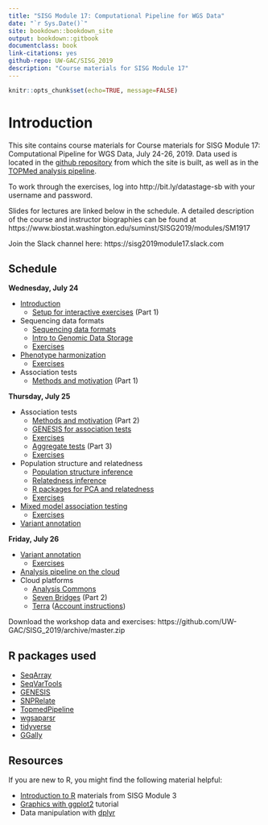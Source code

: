 ```yaml
---
title: "SISG Module 17: Computational Pipeline for WGS Data"
date: "`r Sys.Date()`"
site: bookdown::bookdown_site
output: bookdown::gitbook
documentclass: book
link-citations: yes
github-repo: UW-GAC/SISG_2019
description: "Course materials for SISG Module 17"
---
```


```r
knitr::opts_chunk$set(echo=TRUE, message=FALSE)
```

# Introduction

This site contains course materials for Course materials for SISG Module 17: Computational Pipeline for WGS Data, July 24-26, 2019.
Data used is located in the [github repository](https://github.com/UW-GAC/SISG_2019) from which the site is built, as well as in the [TOPMed analysis pipeline](https://github.com/UW-GAC/analysis_pipeline).

To work through the exercises, log into http://bit.ly/datastage-sb with your username and password.

Slides for lectures are linked below in the schedule. A detailed description of the course and instructor biographies can be found at https://www.biostat.washington.edu/suminst/SISG2019/modules/SM1917

Join the Slack channel here:
https://sisg2019module17.slack.com

## Schedule

**Wednesday, July 24**

- [Introduction](https://www.biostat.washington.edu/sites/default/files/modules/SISGmod17Intro_v2.pdf)
    - [Setup for interactive exercises](https://www.biostat.washington.edu/sites/default/files/modules/SISG19_Scaling_WGS_Association_Studies_in_the_Cloud_with_Seven_Bridges.pdf) (Part 1)
- Sequencing data formats
    - [Sequencing data formats](https://www.biostat.washington.edu/sites/default/files/modules/Sequencing_data_formats.pdf)
    - [Intro to Genomic Data Storage](https://www.biostat.washington.edu/sites/default/files/modules/GDS_intro_0.pdf)
    - [Exercises](https://uw-gac.github.io/SISG_2019/gds-format.html)
- [Phenotype harmonization](https://www.biostat.washington.edu/sites/default/files/modules/sisg_2019_m17_pheno_harmonization.pdf)
    - [Exercises](https://uw-gac.github.io/SISG_2019/phenotype-harmonization.html)
- Association tests
    - [Methods and motivation](https://www.biostat.washington.edu/sites/default/files/modules/SISGAssocTests19WGSmodule.pdf) (Part 1)

**Thursday, July 25**

- Association tests
    - [Methods and motivation](https://www.biostat.washington.edu/sites/default/files/modules/SISGAssocTests19WGSmodule.pdf) (Part 2)
    - [GENESIS for association tests](https://www.biostat.washington.edu/sites/default/files/modules/R_assoc_tests_0.pdf)
    - [Exercises](https://uw-gac.github.io/SISG_2019/association-tests.html)
    - [Aggregate tests](https://www.biostat.washington.edu/sites/default/files/modules/SISGAssocTests19WGSmodule.pdf) (Part 3)
    - [Exercises](https://uw-gac.github.io/SISG_2019/association-tests.html#sliding-window-tests)
- Population structure and relatedness
    - [Population structure inference](https://www.biostat.washington.edu/sites/default/files/modules/Population_Structure_Inference_SISG_Module17_2019.pdf)
    - [Relatedness inference](https://www.biostat.washington.edu/sites/default/files/modules/Relatedness_Inference_SISG_Module17_2019.pdf)
    - [R packages for PCA and relatedness](https://www.biostat.washington.edu/sites/default/files/modules/R_kinship_pca_0.pdf)
    - [Exercises](https://uw-gac.github.io/SISG_2019/computing-a-grm.html)
- [Mixed model association testing](https://www.biostat.washington.edu/sites/default/files/modules/Mixed_Model_Association_SISG_Module17_2019.pdf)
    - [Exercises](https://uw-gac.github.io/SISG_2019/mixed-models.html)
- [Variant annotation]()

**Friday, July 26**

- [Variant annotation]()
    - [Exercises](https://uw-gac.github.io/SISG_2019/variant-annotation.html)
- [Analysis pipeline on the cloud](https://www.biostat.washington.edu/sites/default/files/modules/Cloud_Computing_0.pdf)
- Cloud platforms
    - [Analysis Commons](https://www.biostat.washington.edu/sites/default/files/modules/AnalysisCommons_Brody_2019.pdf)
    - [Seven Bridges](https://www.biostat.washington.edu/sites/default/files/modules/SISG19_Scaling_WGS_Association_Studies_in_the_Cloud_with_Seven_Bridges.pdf) (Part 2)
    - [Terra](https://www.biostat.washington.edu/sites/default/files/modules/Terra_Overview_2019-07-02_SISG.pdf) ([Account instructions](https://www.biostat.washington.edu/sites/default/files/modules/Terra_Instructions_SISG.pdf))

Download the workshop data and exercises: https://github.com/UW-GAC/SISG_2019/archive/master.zip

## R packages used

- [SeqArray](http://bioconductor.org/packages/release/bioc/html/SeqArray.html)
- [SeqVarTools](http://bioconductor.org/packages/release/bioc/html/SeqVarTools.html)
- [GENESIS](http://bioconductor.org/packages/release/bioc/html/GENESIS.html)
- [SNPRelate](http://bioconductor.org/packages/release/bioc/html/SNPRelate.html)
- [TopmedPipeline](https://github.com/UW-GAC/analysis_pipeline/tree/master/TopmedPipeline)
- [wgsaparsr](https://github.com/UW-GAC/wgsaparsr)
- [tidyverse](https://www.tidyverse.org)
- [GGally](https://cran.r-project.org/web/packages/GGally)
    

## Resources

If you are new to R, you might find the following material helpful:

- [Introduction to R](http://faculty.washington.edu/kenrice/rintro/indexSEA15.shtml) materials from SISG Module 3
- [Graphics with ggplot2](http://tutorials.iq.harvard.edu/R/Rgraphics/Rgraphics.html) tutorial
- Data manipulation with [dplyr](http://dplyr.tidyverse.org/)
